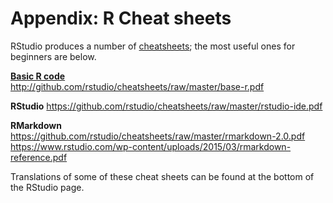 # Appendix: R Cheat sheets

RStudio produces a number of [cheatsheets](https://www.rstudio.com/resources/cheatsheets/#ide); the most useful ones for beginners are below.

[**Basic R code**](http://github.com/rstudio/cheatsheets/raw/master/base-r.pdf)  
[http://github.com/rstudio/cheatsheets/raw/master/base-r.pdf](http://github.com/rstudio/cheatsheets/raw/master/base-r.pdf)

**RStudio**
[https://github.com/rstudio/cheatsheets/raw/master/rstudio-ide.pdf](https://github.com/rstudio/cheatsheets/raw/master/rstudio-ide.pdf)

**RMarkdown**
[https://github.com/rstudio/cheatsheets/raw/master/rmarkdown-2.0.pdf](https://github.com/rstudio/cheatsheets/raw/master/rmarkdown-2.0.pdf)  
[https://www.rstudio.com/wp-content/uploads/2015/03/rmarkdown-reference.pdf](https://www.rstudio.com/wp-content/uploads/2015/03/rmarkdown-reference.pdf)

Translations of some of these cheat sheets can be found at the bottom of the RStudio page.